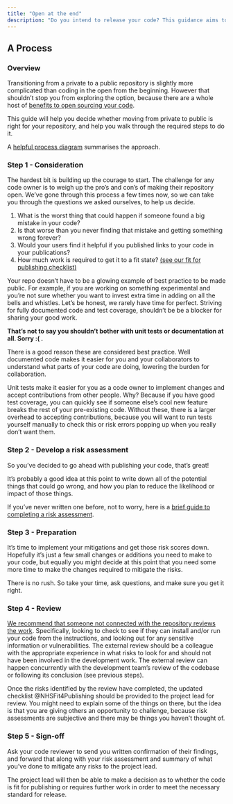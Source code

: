 ```yaml
---
title: "Open at the end"
description: "Do you intend to release your code? This guidance aims to help you understand the requirements for publication."
---
```


## A Process

### Overview

Transitioning from a private to a public repository is slightly more complicated than coding in the open from the beginning. However that shouldn't stop you from exploring the option, because there are a whole host of [benefits to open sourcing your code](../index.qmd#why-develop-in-the-open-sec-why-open). 

This guide will help you decide whether moving from private to public is right for your repository, and help you walk through the required steps to do it. 

A [helpful process diagram](/open-at-the-end/process-chart.qmd) summarises the approach.

### Step 1 - Consideration

The hardest bit is building up the courage to start. The challenge for any code owner is to weigh up the pro's and con's of making their repository open. We've gone through this process a few times now, so we can take you through the questions we asked ourselves, to help us decide.  

1. What is the worst thing that could happen if someone found a big mistake in your code?
2. Is that worse than you never finding that mistake and getting something wrong forever?
3. Would your users find it helpful if you published links to your code in your publications?
4. How much work is required to get it to a fit state? [(see our fit for publishing checklist)](#fit-for-publishing-checklist)

Your repo doesn't have to be a glowing example of best practice to be made public. For example, if you are working on something experimental and you're not sure whether you want to invest extra time in adding on all the bells and whistles. Let's be honest, we rarely have time for perfect. Striving for fully documented code and test coverage, shouldn't be be a blocker for sharing your good work. 

**That's not to say you shouldn't bother with unit tests or documentation at all. Sorry :( .**

There is a good reason these are considered best practice. Well documented code makes it easier for you and your collaborators to understand what parts of your code are doing, lowering the burden for collaboration. 

Unit tests make it easier for you as a code owner to implement changes and accept contributions from other people. Why? Because if you have good test coverage, you can quickly see if someone else's cool new feature breaks the rest of your pre-existing code. Without these, there is a larger overhead to accepting contributions, because you will want to run tests yourself manually to check this or risk errors popping up when you really don't want them. 

### Step 2 - Develop a risk assessment

So you've decided to go ahead with publishing your code, that's great!

It's probably a good idea at this point to write down all of the potential things that could go wrong, and how you plan to reduce the likelihood or impact of those things. 

If you've never written one before, not to worry, here is a
[brief guide to completing a risk assessment](/./open-at-the-end/risk-assessment-guide.qmd). 

### Step 3 - Preparation

It's time to implement your mitigations and get those risk scores down. Hopefully it's just a few small changes or additions you need to make to your code, but equally you might decide at this point that you need some more time to make the changes required to mitigate the risks. 

There is no rush. So take your time, ask questions, and make sure you get it right. 

### Step 4 - Review

[We recommend that someone not connected with the repository reviews the work](/open-at-the-end/process-chart.qmd). Specifically, looking to check to see if they can install and/or run your code from the instructions, and looking out for any sensitive information or vulnerabilities. The external review should be a colleague with the appropriate experience in what risks to look for and should not have been involved in the development work. The external review can happen concurrently with the development team's review of the codebase or following its conclusion (see previous steps).

Once the risks identified by the review have completed, the updated checklist @NHSFit4Publishing should be provided to the project lead for review. You might need to explain some of the things on there, but the idea is that you are giving others an opportunity to challenge, because risk assessments are subjective and there may be things you haven't thought of.

### Step 5 - Sign-off

Ask your code reviewer to send you written confirmation of their findings, and forward that along with your risk assessment and summary of what you've done to mitigate any risks to the project lead. 

The project lead will then be able to make a decision as to whether the code is fit for publishing or requires further work in order to meet the necessary standard for release. 
